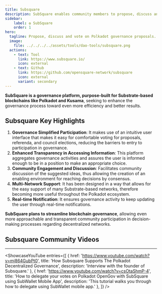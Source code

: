 ```yaml
---
title: Subsquare
description: SubSquare enables community members to propose, discuss and vote on gov. proposals.
sidebar:
    label: ✪ SubSquare
    order: 1
hero:
  tagline: Propose, discuss and vote on Polkadot governance proposals.
  image: 
    file: ../../../../assets/tools/dao-tools/subsquare.png
  actions:
    - text: Tool
      link: https://www.subsquare.io/
      icon: external
    - text: Github
      link: https://github.com/opensquare-network/subsquare
      icon: external
      variant: secondary
---
```



**SubSquare is a governance platform, purpose-built for Substrate-based blockchains like Polkadot and Kusama**, seeking to enhance the governance process toward even more efficiency and better results.

## Subsquare Key Highlights
1. **Governance Simplified Participation**: It makes use of an intuitive user interface that makes it easy for comfortable voting for proposals, referenda, and council elections, reducing the barriers to entry to participation in governance.
2. **Enhanced Transparency in Accessing Information**: This platform aggregates governance activities and assures the user is informed enough to be in a position to make an appropriate choice.
3. **Community Engagement and Discussion**: Facilitates community discussion of the suggested ideas, thus allowing the creation of an enabling environment for reaching decisions by consensus.
4. **Multi-Network Support**: It has been designed in a way that allows for the easy support of many Substrate-based networks, therefore becoming more useful throughout the Polkadot ecosystem.
5. **Real-time Notification**: It ensures governance activity to keep updating the user through real-time notifications.

**SubSquare plans to streamline blockchain governance**, allowing even more approachable and transparent community participation in decision-making processes regarding decentralized networks.


## Subsquare Community Videos
------------
<ShowcaseYouTube
  entries={[
    {
      href: 'https://www.youtube.com/watch?v=mj864GubPt0',
      title: 'How Subsquare Supports The Polkadot Decentralized Governance',
      description: 'Interview with the founder of Subsquare.'
    },
          {
      href: 'https://www.youtube.com/watch?v=csOtaShmP-4',
      title: 'How to delegate your votes on Polkadot OpenGov with SubSquare using SubWallet Mobile App',
      description: 'This tutorial walks you through how to delegate using SubWallet mobile app.'  },
  ]} />

